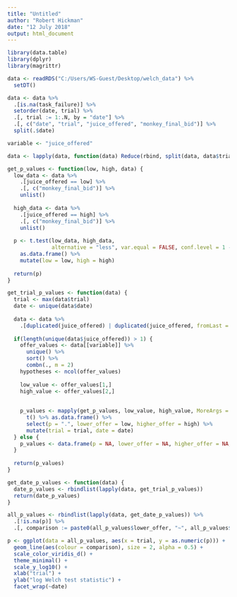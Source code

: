 ```yaml
---
title: "Untitled"
author: "Robert Hickman"
date: "12 July 2018"
output: html_document
---
```


```r
library(data.table)
library(dplyr)
library(magrittr)

data <- readRDS("C:/Users/WS-Guest/Desktop/welch_data") %>%
  setDT()

data <- data %>%
  .[is.na(task_failure)] %>%
  setorder(date, trial) %>%
  .[, trial := 1:.N, by = "date"] %>%
  .[, c("date", "trial", "juice_offered", "monkey_final_bid")] %>%
  split(.$date)

variable <- "juice_offered"

data <- lapply(data, function(data) Reduce(rbind, split(data, data$trial), accumulate=TRUE))

get_p_values <- function(low, high, data) {
  low_data <- data %>%
    .[juice_offered == low] %>%
    .[, c("monkey_final_bid")] %>%
    unlist()
  
  high_data <- data %>%
    .[juice_offered == high] %>%
    .[, c("monkey_final_bid")] %>%
    unlist()
  
  p <- t.test(low_data, high_data,
              alternative = "less", var.equal = FALSE, conf.level = 1 - (0.05 / hypotheses))$p.value %>%
    as.data.frame() %>%
    mutate(low = low, high = high)
  
  return(p)
}

get_trial_p_values <- function(data) {
  trial <- max(data$trial)
  date <- unique(data$date)
  
  data <- data %>%
    .[duplicated(juice_offered) | duplicated(juice_offered, fromLast = TRUE)]
  
  if(length(unique(data$juice_offered)) > 1) {
    offer_values <- data[[variable]] %>%
      unique() %>%
      sort() %>%
      combn(., m = 2)
    hypotheses <- ncol(offer_values)
    
    low_value <- offer_values[1,]
    high_value <- offer_values[2,]
    
    
    p_values <- mapply(get_p_values, low_value, high_value, MoreArgs = list(data = data)) %>%
      t() %>% as.data.frame() %>%
      select(p = ".", lower_offer = low, higher_offer = high) %>%
      mutate(trial = trial, date = date)
  } else {
    p_values <- data.frame(p = NA, lower_offer = NA, higher_offer = NA, trial = trial, date = date)
  }
  
  return(p_values)
}

get_date_p_values <- function(data) {
  date_p_values <- rbindlist(lapply(data, get_trial_p_values))
  return(date_p_values)
}

all_p_values <- rbindlist(lapply(data, get_date_p_values)) %>%
  .[!is.na(p)] %>%
  .[, comparison := paste0(all_p_values$lower_offer, "~", all_p_values$higher_offer)]

p <- ggplot(data = all_p_values, aes(x = trial, y = as.numeric(p))) +
  geom_line(aes(colour = comparison), size = 2, alpha = 0.5) +
  scale_color_viridis_d() +
  theme_minimal() +
  scale_y_log10() +
  xlab("trial") +
  ylab("log Welch test statistic") +
  facet_wrap(~date)

```

